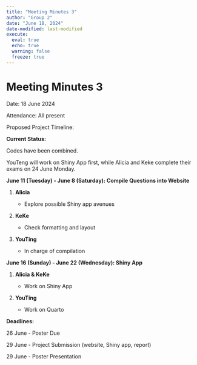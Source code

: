 ```yaml
---
title: "Meeting Minutes 3"
author: "Group 2"
date: "June 18, 2024"
date-modified: last-modified
execute: 
  eval: true
  echo: true
  warning: false
  freeze: true
---
```


# Meeting Minutes 3

Date: 18 June 2024

Attendance: All present

Proposed Project Timeline:

**Current Status:**

Codes have been combined.

YouTeng will work on Shiny App first, while Alicia and Keke complete their exams on 24 June Monday.

**June 11 (Tuesday) - June 8 (Saturday): Compile Questions into Website**

1.  **Alicia**

    -   Explore possible Shiny app avenues

2.  **KeKe**

    -   Check formatting and layout

3.  **YouTing**

    -   In charge of compilation

**June 16 (Sunday) - June 22 (Wednesday): Shiny App**

1.  **Alicia & KeKe**

    -   Work on Shiny App

2.  **YouTing**

    -   Work on Quarto

**Deadlines:**

26 June - Poster Due

29 June - Project Submission (website, Shiny app, report)

29 June - Poster Presentation
